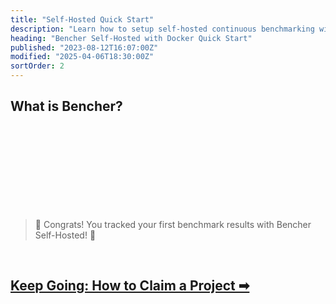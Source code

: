 ```yaml
---
title: "Self-Hosted Quick Start"
description: "Learn how to setup self-hosted continuous benchmarking with Bencher"
heading: "Bencher Self-Hosted with Docker Quick Start"
published: "2023-08-12T16:07:00Z"
modified: "2025-04-06T18:30:00Z"
sortOrder: 2
---
```



## What is Bencher?

<BencherIntro />

<br />

<BencherSelfHosted />

<br />

<InstallDocker />

<br />

<InstallBencherCli />

<br />

<RunBencherUp />

<br />

<BenchmarkHarness />

<br />

<TrackBenchmarks />

<br />
<br />

> 🐰 Congrats! You tracked your first benchmark results with Bencher Self-Hosted! 🎉

<br />

<h2><a href="/docs/how-to/claim-project/">Keep Going: How to Claim a Project ➡</a></h2>
